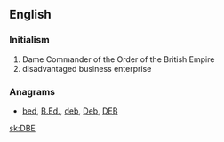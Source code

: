 ==English==

===Initialism===
{{rfc-header|Initialism}}
{{head|en|initialism}}
# Dame Commander of the Order of the British Empire
# disadvantaged business enterprise

===Anagrams===
* [[bed#English|bed]], [[B.Ed.#English|B.Ed.]], [[deb#English|deb]], [[Deb#English|Deb]], [[DEB#English|DEB]]
[[sk:DBE]]